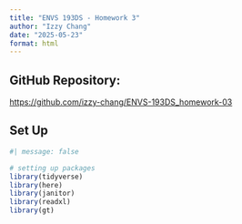 ```yaml
---
title: "ENVS 193DS - Homework 3"
author: "Izzy Chang"
date: "2025-05-23"
format: html
---
```


## GitHub Repository:

<https://github.com/izzy-chang/ENVS-193DS_homework-03>

## Set Up

```r
#| message: false

# setting up packages
library(tidyverse)
library(here)
library(janitor)
library(readxl)
library(gt)
```

```{}
```

```{}
```
